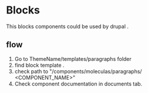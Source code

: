 <Meta title="Organisms/Paragraphs/Description"/>

# Blocks
This blocks components could be used by drupal .

## flow
1. Go to ThemeName/templates/paragraphs folder
2. find block template .
3. check path to "/components/moleculas/paragraphs/
<COMPONENT_NAME>"
  4. Check component documentation in documents tab.
